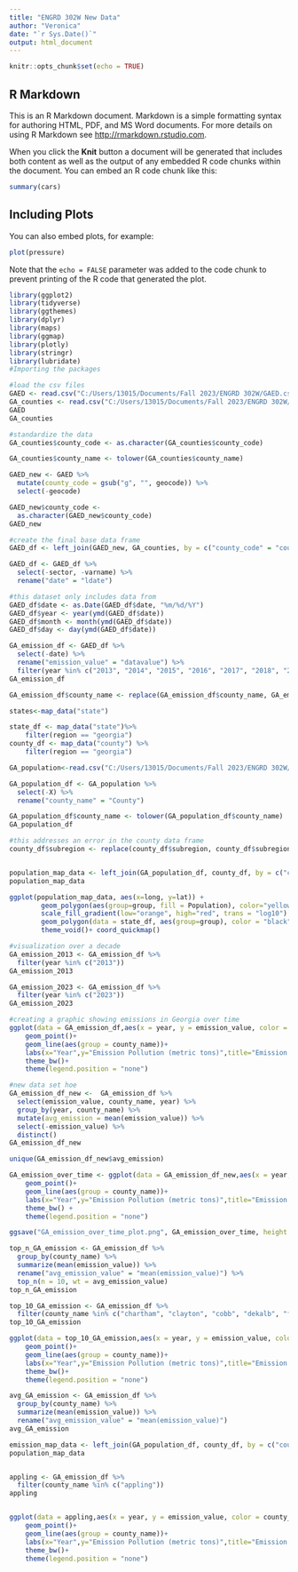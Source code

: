 ```yaml
---
title: "ENGRD 302W New Data"
author: "Veronica"
date: "`r Sys.Date()`"
output: html_document
---
```


```r
knitr::opts_chunk$set(echo = TRUE)
```

## R Markdown

This is an R Markdown document. Markdown is a simple formatting syntax for authoring HTML, PDF, and MS Word documents. For more details on using R Markdown see <http://rmarkdown.rstudio.com>.

When you click the **Knit** button a document will be generated that includes both content as well as the output of any embedded R code chunks within the document. You can embed an R code chunk like this:

```r
summary(cars)
```

## Including Plots

You can also embed plots, for example:

```r
plot(pressure)
```

Note that the `echo = FALSE` parameter was added to the code chunk to prevent printing of the R code that generated the plot.

```r
library(ggplot2)
library(tidyverse)
library(ggthemes)
library(dplyr)
library(maps)
library(ggmap)
library(plotly)
library(stringr)
library(lubridate)
#Importing the packages

```

```r
#load the csv files
GAED <- read.csv("C:/Users/13015/Documents/Fall 2023/ENGRD 302W/GAED.csv")
GA_counties <- read.csv("C:/Users/13015/Documents/Fall 2023/ENGRD 302W/GA_counties.csv")
GAED
GA_counties

#standardize the data
GA_counties$county_code <- as.character(GA_counties$county_code)

GA_counties$county_name <- tolower(GA_counties$county_name)

GAED_new <- GAED %>%
  mutate(county_code = gsub("g", "", geocode)) %>%
  select(-geocode)

GAED_new$county_code <- 
  as.character(GAED_new$county_code)
GAED_new

```

```r
#create the final base data frame
GAED_df <- left_join(GAED_new, GA_counties, by = c("county_code" = "county_code"))

GAED_df <- GAED_df %>%
  select(-sector, -varname) %>%
  rename("date" = "ldate")

#this dataset only includes data from
GAED_df$date <- as.Date(GAED_df$date, "%m/%d/%Y")
GAED_df$year <- year(ymd(GAED_df$date))
GAED_df$month <- month(ymd(GAED_df$date)) 
GAED_df$day <- day(ymd(GAED_df$date))

GA_emission_df <- GAED_df %>%
  select(-date) %>%
  rename("emission_value" = "datavalue") %>%
  filter(year %in% c("2013", "2014", "2015", "2016", "2017", "2018", "2019", "2020", "2021", "2022", "2023"))
GA_emission_df

GA_emission_df$county_name <- replace(GA_emission_df$county_name, GA_emission_df$county_name=="de kalb", "dekalb")


```

```r
states<-map_data("state")

state_df <- map_data("state")%>%
    filter(region == "georgia")
county_df <- map_data("county") %>%
    filter(region == "georgia")

GA_population<-read.csv("C:/Users/13015/Documents/Fall 2023/ENGRD 302W/GA_population.csv")

GA_population_df <- GA_population %>%
  select(-X) %>%
  rename("county_name" = "County")

GA_population_df$county_name <- tolower(GA_population_df$county_name)
GA_population_df


```

```r
#this addresses an error in the county data frame
county_df$subregion <- replace(county_df$subregion, county_df$subregion=="de kalb", "dekalb")


population_map_data <- left_join(GA_population_df, county_df, by = c("county_name"="subregion"))
population_map_data

```

```r

ggplot(population_map_data, aes(x=long, y=lat)) +
        geom_polygon(aes(group=group, fill = Population), color="yellow") + 
        scale_fill_gradient(low="orange", high="red", trans = "log10") + 
        geom_polygon(data = state_df, aes(group=group), color = "black", fill = NA) + 
        theme_void()+ coord_quickmap()

```

```r
#visualization over a decade
GA_emission_2013 <- GA_emission_df %>%
  filter(year %in% c("2013"))
GA_emission_2013

GA_emission_2023 <- GA_emission_df %>%
  filter(year %in% c("2023"))
GA_emission_2023

```

```r
#creating a graphic showing emissions in Georgia over time
ggplot(data = GA_emission_df,aes(x = year, y = emission_value, color = county_name))+
    geom_point()+
    geom_line(aes(group = county_name))+
    labs(x="Year",y="Emission Pollution (metric tons)",title="Emission Pollution in the State of Georgia Over Time")+
    theme_bw()+
    theme(legend.position = "none")

#new data set hoe
GA_emission_df_new <-  GA_emission_df %>%
  select(emission_value, county_name, year) %>%
  group_by(year, county_name) %>%
  mutate(avg_emission = mean(emission_value)) %>%
  select(-emission_value) %>%
  distinct()
GA_emission_df_new

unique(GA_emission_df_new$avg_emission)

GA_emission_over_time <- ggplot(data = GA_emission_df_new,aes(x = year, y = avg_emission, color = county_name))+
    geom_point()+
    geom_line(aes(group = county_name))+
    labs(x="Year",y="Emission Pollution (metric tons)",title="Emission Pollution in the State of Georgia Over Time")+
    theme_bw() +
    theme(legend.position = "none")

ggsave("GA_emission_over_time_plot.png", GA_emission_over_time, height = 8)


```

```r
top_n_GA_emission <- GA_emission_df %>%
  group_by(county_name) %>%
  summarize(mean(emission_value)) %>%
  rename("avg_emission_value" = "mean(emission_value)") %>%
  top_n(n = 10, wt = avg_emission_value)
top_n_GA_emission

top_10_GA_emission <- GA_emission_df %>%
  filter(county_name %in% c("chartham", "clayton", "cobb", "dekalb", "forsyth", "fulton", "gwinnett", "hall", "henry", "richmond"))
top_10_GA_emission

ggplot(data = top_10_GA_emission,aes(x = year, y = emission_value, color = county_name))+
    geom_point()+
    geom_line(aes(group = county_name))+
    labs(x="Year",y="Emission Pollution (metric tons)",title="Emission Pollution in the State of Georgia Over Time")+
    theme_bw()+
    theme(legend.position = "none")

```

```r
avg_GA_emission <- GA_emission_df %>%
  group_by(county_name) %>%
  summarize(mean(emission_value)) %>%
  rename("avg_emission_value" = "mean(emission_value)")
avg_GA_emission

emission_map_data <- left_join(GA_population_df, county_df, by = c("county_name"="subregion"))
population_map_data


appling <- GA_emission_df %>%
  filter(county_name %in% c("appling"))
appling


ggplot(data = appling,aes(x = year, y = emission_value, color = county_name))+
    geom_point()+
    geom_line(aes(group = county_name))+
    labs(x="Year",y="Emission Pollution (metric tons)",title="Emission Pollution in the State of Georgia Over Time")+
    theme_bw()+
    theme(legend.position = "none")

```
